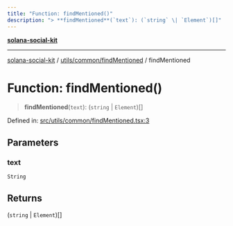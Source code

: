 ```yaml
---
title: "Function: findMentioned()"
description: "> **findMentioned**(`text`): (`string` \| `Element`)[]"
---
```


[**solana-social-kit**](../../../../README.mdx)

***

[solana-social-kit](../../../../README.mdx) / [utils/common/findMentioned](../README.mdx) / findMentioned

# Function: findMentioned()

> **findMentioned**(`text`): (`string` \| `Element`)[]

Defined in: [src/utils/common/findMentioned.tsx:3](https://github.com/SendArcade/solana-app-kit/blob/bd4b3556b8f469c27ebb06f4df65b3a36b43ba3b/src/utils/common/findMentioned.tsx#L3)

## Parameters

### text

`String`

## Returns

(`string` \| `Element`)[]
